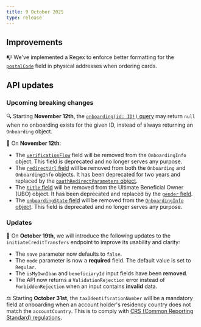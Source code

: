 ```yaml
---
title: 9 October 2025
type: release
---
```


## Improvements

📭 We've implemented a Regex to enforce better formatting for the [`postalCode`](https://api-reference.swan.io/inputs/complete-address-input/#completeaddressinputpostalcodestring--) field in physical addresses when ordering cards.

## API updates

### Upcoming breaking changes

🔍 Starting **November 12th**, the [`onboarding(id: ID!)` query](https://api-reference.swan.io/queries/onboarding) may return `null` when no onboarding exists for the given ID, instead of always returning an `Onboarding` object.

🔄 On **November 12th**:
- The [`verificationFlow`](https://api-reference.swan.io/objects/onboarding-info/#onboardinginfoverificationflowverificationflow---) field will be removed from the `OnboardingInfo` object. This field is deprecated and no longer serves any purpose.
- The [`redirectUrl` field](https://api-reference.swan.io/objects/onboarding#onboardingredirecturlstring---) will be removed from both the `Onboarding` and `OnboardingInfo` objects. It has been deprecated for two years and replaced by the [`oauthRedirectParameters` object](https://api-reference.swan.io/objects/oauth-redirect-parameters/).
- The [`title` field](https://api-reference.swan.io/objects/individual-ultimate-beneficial-owner#individualultimatebeneficialownertitletitleenum-) will be removed from the Ultimate Beneficial Owner (UBO) object. It has been deprecated and replaced by the [`gender` field](https://api-reference.swan.io/objects/individual-ultimate-beneficial-owner#individualultimatebeneficialownergendergender-).
- The [`onboardingState` field](https://api-reference.swan.io/objects/onboarding-info/#onboardinginfoonboardingstateonboardingstate-) will be removed from the [`OnboardingInfo` object](https://api-reference.swan.io/objects/onboarding-info/). This field is deprecated and no longer serves any purpose.

### Updates

💸 On **October 19th**, we will introduce the following updates to the `initiateCreditTransfers` endpoint to improve its usability and clarity:

- The `save` parameter now defaults to `false`.
- The `mode` parameter is now a **required** field. The default value is set to `Regular`.
- The `isMyOwnIban` and `beneficiaryId` input fields have been **removed**.
- The API now returns a `ValidationRejection` error instead of `ForbiddenRejection` when an input contains **invalid** data.

⚖️ Starting **October 31st**, the `taxIdentificationNumber` will be a mandatory field at onboarding when an account holder's residency country does not match the `accountCountry`. This is to comply with [CRS (Common Reporting Standard) regulations](https://www.oecd.org/content/dam/oecd/en/topics/policy-issue-focus/aeoi/jersey-guidance-notes-crs.pdf).